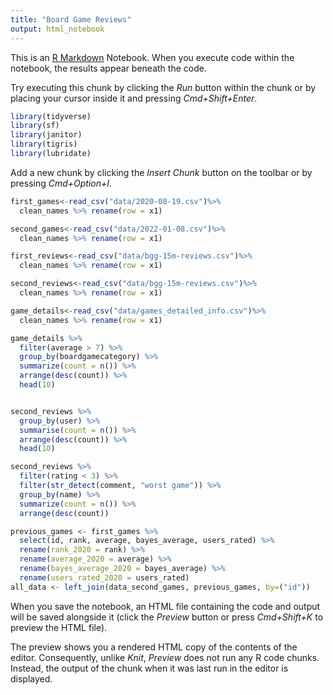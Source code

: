 ```yaml
---
title: "Board Game Reviews"
output: html_notebook
---
```


This is an [R Markdown](http://rmarkdown.rstudio.com) Notebook. When you execute code within the notebook, the results appear beneath the code. 

Try executing this chunk by clicking the *Run* button within the chunk or by placing your cursor inside it and pressing *Cmd+Shift+Enter*. 

```r
library(tidyverse)
library(sf)
library(janitor)
library(tigris)
library(lubridate)
```

Add a new chunk by clicking the *Insert Chunk* button on the toolbar or by pressing *Cmd+Option+I*.
```r
first_games<-read_csv("data/2020-08-19.csv")%>% 
  clean_names %>% rename(row = x1)

second_games<-read_csv("data/2022-01-08.csv")%>% 
  clean_names %>% rename(row = x1)

first_reviews<-read_csv("data/bgg-15m-reviews.csv")%>% 
  clean_names %>% rename(row = x1)

second_reviews<-read_csv("data/bgg-15m-reviews.csv")%>% 
  clean_names %>% rename(row = x1)

game_details<-read_csv("data/games_detailed_info.csv")%>% 
  clean_names %>% rename(row = x1)


```
```r
game_details %>% 
  filter(average > 7) %>% 
  group_by(boardgamecategory) %>% 
  summarize(count = n()) %>% 
  arrange(desc(count)) %>% 
  head(10)


second_reviews %>% 
  group_by(user) %>% 
  summarise(count = n()) %>% 
  arrange(desc(count)) %>% 
  head(10)

second_reviews %>% 
  filter(rating < 3) %>% 
  filter(str_detect(comment, "worst game")) %>% 
  group_by(name) %>% 
  summarize(count = n()) %>% 
  arrange(desc(count))

previous_games <- first_games %>% 
  select(id, rank, average, bayes_average, users_rated) %>% 
  rename(rank_2020 = rank) %>% 
  rename(average_2020 = average) %>% 
  rename(bayes_average_2020 = bayes_average) %>% 
  rename(users_rated_2020 = users_rated)
all_data <- left_join(data_second_games, previous_games, by=("id"))
```


When you save the notebook, an HTML file containing the code and output will be saved alongside it (click the *Preview* button or press *Cmd+Shift+K* to preview the HTML file). 

The preview shows you a rendered HTML copy of the contents of the editor. Consequently, unlike *Knit*, *Preview* does not run any R code chunks. Instead, the output of the chunk when it was last run in the editor is displayed.

